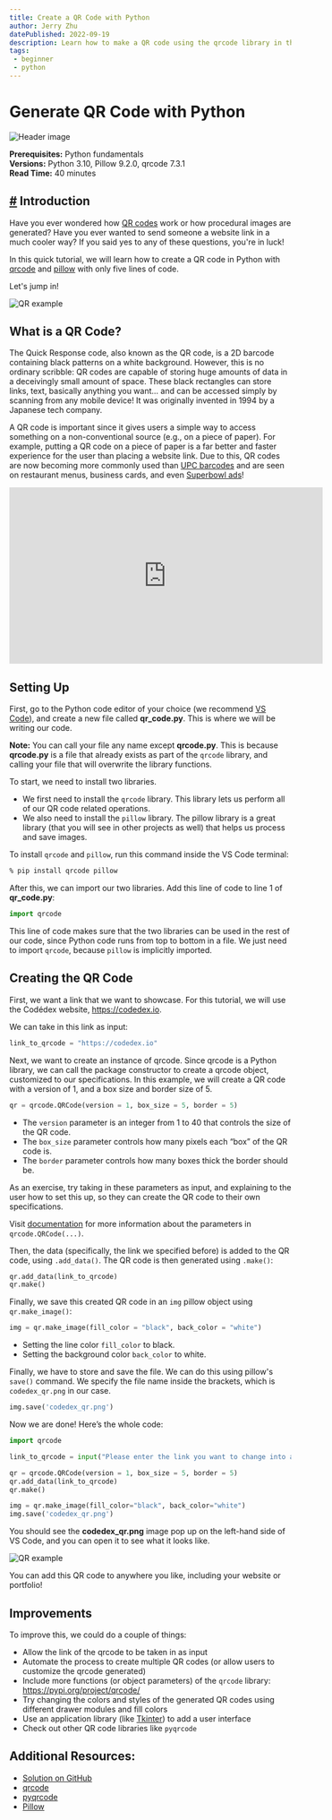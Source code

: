 ```yaml
---
title: Create a QR Code with Python
author: Jerry Zhu
datePublished: 2022-09-19
description: Learn how to make a QR code using the qrcode library in this project tutorial
tags: 
 - beginner
 - python
---
```


# Generate QR Code with Python

<AuthorAvatar author_name="Jerry Zhu" author_avatar="/images/projects/authors/jerry_zhu.jpg" />

![Header image](https://raw.githubusercontent.com/codedex-io/projects/main/projects/create-a-qr-code-with-python/header.png)

**Prerequisites:** Python fundamentals  
**Versions:** Python 3.10, Pillow 9.2.0, qrcode 7.3.1  
**Read Time:** 40 minutes  

## [#](#-introduction) Introduction

Have you ever wondered how [QR codes](https://en.wikipedia.org/wiki/QR_code) work or how procedural images are generated? Have you ever wanted to send someone a website link in a much cooler way? If you said yes to any of these questions, you're in luck! 

In this quick tutorial, we will learn how to create a QR code in Python with [qrcode](https://pypi.org/project/qrcode) and [pillow](https://pypi.org/project/Pillow) with only five lines of code. 

Let's jump in!

![QR example](https://raw.githubusercontent.com/codedex-io/projects/main/projects/create-a-qr-code-with-python/codedex_qr.png)


## What is a QR Code? 

The Quick Response code, also known as the QR code, is a 2D barcode containing black patterns on a white background. However, this is no ordinary scribble: QR codes are capable of storing huge amounts of data in a deceivingly small amount of space. These black rectangles can store links, text, basically anything you want... and can be accessed simply by scanning from any mobile device! It was originally invented in 1994 by a Japanese tech company. 

A QR code is important since it gives users a simple way to access something on a non-conventional source (e.g., on a piece of paper). For example, putting a QR code on a piece of paper is a far better and faster experience for the user than placing a website link. Due to this, QR codes are now becoming more commonly used than [UPC barcodes](https://en.wikipedia.org/wiki/Universal_Product_Code) and are seen on restaurant menus, business cards, and even [Superbowl ads](https://www.youtube.com/watch?v=1zLsUhOCqyU)!

<iframe width="560" height="315" src="https://www.youtube.com/embed/eIUD_NE1BDo?controls=0" title="YouTube video player" frameborder="0" allow="accelerometer; autoplay; clipboard-write; encrypted-media; gyroscope; picture-in-picture" allowfullscreen></iframe>

## Setting Up

First, go to the Python code editor of your choice (we recommend [VS Code](https://code.visualstudio.com/)), and create a new file called **qr_code.py**. This is where we will be writing our code.

**Note:** You can call your file any name except **qrcode.py**. This is because **qrcode.py** is a file that already exists as part of the `qrcode` library, and calling your file that will overwrite the library functions. 

To start, we need to install two libraries. 

- We first need to install the `qrcode` library. This library lets us perform all of our QR code related operations.
- We also need to install the `pillow` library. The pillow library is a great library (that you will see in other projects as well) that helps us process and save images. 

To install `qrcode` and `pillow`, run this command inside the VS Code terminal:

```bash
% pip install qrcode pillow
```

After this, we can import our two libraries. Add this line of code to line 1 of **qr_code.py**:

```py
import qrcode
```
This line of code makes sure that the two libraries can be used in the rest of our code, since Python code runs from top to bottom in a file. 
We just need to import `qrcode`, because `pillow` is implicitly imported. 


## Creating the QR Code

First, we want a link that we want to showcase. For this tutorial, we will use the Codédex website, https://codedex.io.

We can take in this link as input: 

```py
link_to_qrcode = "https://codedex.io"
```

Next, we want to create an instance of qrcode. Since qrcode is a Python library, we can call the package constructor to create a qrcode object, customized to our specifications. In this example, we will create a QR code with a version of 1, and a box size and border size of 5. 

```py
qr = qrcode.QRCode(version = 1, box_size = 5, border = 5)
```

- The `version` parameter is an integer from 1 to 40 that controls the size of the QR code.
- The `box_size` parameter controls how many pixels each “box” of the QR code is. 
- The `border` parameter controls how many boxes thick the border should be.

As an exercise, try taking in these parameters as input, and explaining to the user how to set this up, so they can create the QR code to their own specifications. 

Visit [documentation](https://github.com/lincolnloop/python-qrcode) for more information about the parameters in `qrcode.QRCode(...)`. 

Then, the data (specifically, the link we specified before) is added to the QR code, using `.add_data()`. The QR code is then generated using `.make()`: 

```py
qr.add_data(link_to_qrcode)
qr.make()
```

Finally, we save this created QR code in an `img` pillow object using `qr.make_image()`:

```py
img = qr.make_image(fill_color = "black", back_color = "white")
```

- Setting the line color `fill_color` to black.
- Setting the background color `back_color` to white. 

Finally, we have to store and save the file. We can do this using pillow's `save()` command. We specify the file name inside the brackets, which is `codedex_qr.png` in our case. 

```py
img.save('codedex_qr.png')
```

Now we are done! Here’s the whole code:

```py
import qrcode

link_to_qrcode = input("Please enter the link you want to change into a QRCode: ")

qr = qrcode.QRCode(version = 1, box_size = 5, border = 5)
qr.add_data(link_to_qrcode)
qr.make()

img = qr.make_image(fill_color="black", back_color="white")
img.save('codedex_qr.png')
```

You should see the **codedex_qr.png** image pop up on the left-hand side of VS Code, and you can open it to see what it looks like.

![QR example](https://raw.githubusercontent.com/codedex-io/projects/main/projects/create-a-qr-code-with-python/codedex_qr.png)

You can add this QR code to anywhere you like, including your website or portfolio! 

## Improvements

To improve this, we could do a couple of things: 

- Allow the link of the qrcode to be taken in as input
- Automate the process to create multiple QR codes (or allow users to customize the qrcode generated)
- Include more functions (or object parameters) of the `qrcode` library: https://pypi.org/project/qrcode/
- Try changing the colors and styles of the generated QR codes using different drawer modules and fill colors
- Use an application library (like [Tkinter](https://docs.python.org/3/library/tkinter.html)) to add a user interface
- Check out other QR code libraries like `pyqrcode`

## Additional Resources:

- [Solution on GitHub](https://github.com/codedex-io/projects/blob/main/projects/create-a-qr-code-with-python/qr_code.py)
- [qrcode](https://pypi.org/project/qrcode/)
- [pyqrcode](https://pypi.org/project/PyQRCode/)
- [Pillow](https://pypi.org/project/Pillow/)
